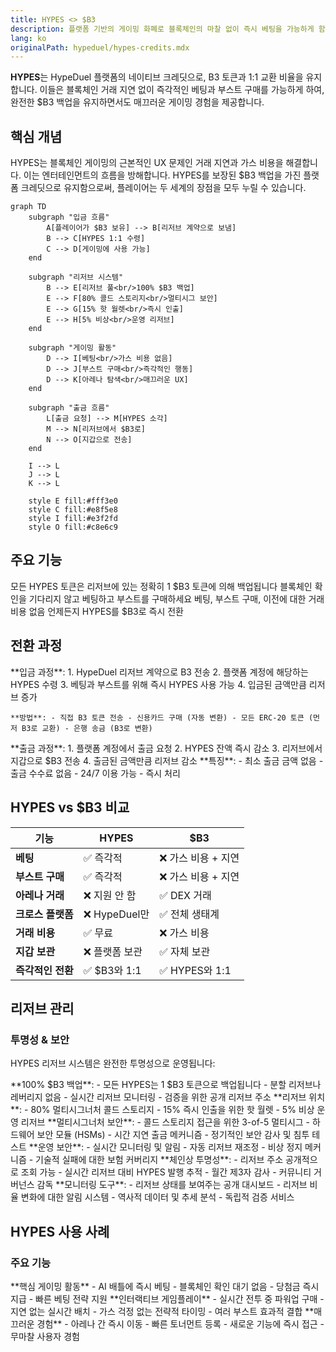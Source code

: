 ```yaml
---
title: HYPES <> $B3
description: 플랫폼 기반의 게이밍 화폐로 블록체인의 마찰 없이 즉시 베팅을 가능하게 함
lang: ko
originalPath: hypeduel/hypes-credits.mdx
---
```

**HYPES**는 HypeDuel 플랫폼의 네이티브 크레딧으로, B3 토큰과 1:1 교환 비율을 유지합니다. 이들은 블록체인 거래 지연 없이 즉각적인 베팅과 부스트 구매를 가능하게 하여, 완전한 $B3 백업을 유지하면서도 매끄러운 게이밍 경험을 제공합니다.

## 핵심 개념

HYPES는 블록체인 게이밍의 근본적인 UX 문제인 거래 지연과 가스 비용을 해결합니다. 이는 엔터테인먼트의 흐름을 방해합니다. HYPES를 보장된 $B3 백업을 가진 플랫폼 크레딧으로 유지함으로써, 플레이어는 두 세계의 장점을 모두 누릴 수 있습니다.

```mermaid
graph TD
    subgraph "입금 흐름"
        A[플레이어가 $B3 보유] --> B[리저브 계약으로 보냄]
        B --> C[HYPES 1:1 수령]
        C --> D[게이밍에 사용 가능]
    end

    subgraph "리저브 시스템"
        B --> E[리저브 풀<br/>100% $B3 백업]
        E --> F[80% 콜드 스토리지<br/>멀티시그 보안]
        E --> G[15% 핫 월렛<br/>즉시 인출]
        E --> H[5% 비상<br/>운영 리저브]
    end

    subgraph "게이밍 활동"
        D --> I[베팅<br/>가스 비용 없음]
        D --> J[부스트 구매<br/>즉각적인 행동]
        D --> K[아레나 탐색<br/>매끄러운 UX]
    end

    subgraph "출금 흐름"
        L[출금 요청] --> M[HYPES 소각]
        M --> N[리저브에서 $B3로]
        N --> O[지갑으로 전송]
    end

    I --> L
    J --> L
    K --> L

    style E fill:#fff3e0
    style C fill:#e8f5e8
    style I fill:#e3f2fd
    style O fill:#c8e6c9
```

## 주요 기능

<Card title="1:1 $B3 백업" icon="shield">
  모든 HYPES 토큰은 리저브에 있는 정확히 1 $B3 토큰에 의해 백업됩니다
</Card>

<Card title="즉각적인 거래" icon="zap">
  블록체인 확인을 기다리지 않고 베팅하고 부스트를 구매하세요
</Card>

<Card title="가스 비용 없음" icon="dollar-sign">
  베팅, 부스트 구매, 이전에 대한 거래 비용 없음
</Card>

<Card title="언제든지 출금" icon="arrow-right">
  언제든지 HYPES를 $B3로 즉시 전환
</Card>

## 전환 과정

<Tabs>
  <Tab title="$B3 → HYPES">
    **입금 과정**: 
    1. HypeDuel 리저브 계약으로 B3 전송 
    2. 플랫폼 계정에 해당하는 HYPES 수령 
    3. 베팅과 부스트를 위해 즉시 HYPES 사용 가능 
    4. 입금된 금액만큼 리저브 증가

    **방법**: - 직접 B3 토큰 전송 - 신용카드 구매 (자동 변환) - 모든 ERC-20 토큰 (먼저 B3로 교환) - 은행 송금 (B3로 변환)

  </Tab>

  <Tab title="HYPES → $B3">
    **출금 과정**: 1. 플랫폼 계정에서 출금 요청 2. HYPES 잔액 즉시 감소 3. 리저브에서 지갑으로 $B3 전송 4. 출금된 금액만큼 리저브 감소 **특징**: - 최소 출금 금액 없음 - 출금 수수료 없음 - 24/7 이용 가능 - 즉시 처리
  </Tab>
</Tabs>

## HYPES vs $B3 비교

| 기능                | HYPES               | $B3                  |
| ---------------------- | ------------------- | -------------------- |
| **베팅**            | ✅ 즉각적          | ❌ 가스 비용 + 지연 |
| **부스트 구매**    | ✅ 즉각적          | ❌ 가스 비용 + 지연 |
| **아레나 거래**      | ❌ 지원 안 함    | ✅ DEX 거래       |
| **크로스 플랫폼**     | ❌ HypeDuel만    | ✅ 전체 생태계    |
| **거래 비용**  | ✅ 무료             | ❌ 가스 비용          |
| **지갑 보관**     | ❌ 플랫폼 보관 | ✅ 자체 보관      |
| **즉각적인 전환** | ✅ $B3와 1:1     | ✅ HYPES와 1:1    |

## 리저브 관리

### 투명성 & 보안

HYPES 리저브 시스템은 완전한 투명성으로 운영됩니다:

<AccordionGroup>
  <Accordion title="리저브 구성">
    **100% $B3 백업**: - 모든 HYPES는 1 $B3 토큰으로 백업됩니다 - 분할 리저브나 레버리지 없음 - 실시간
    리저브 모니터링 - 검증을 위한 공개 리저브 주소 **리저브 위치**: - 80% 멀티시그너처 콜드 스토리지 - 15% 즉시 인출을 위한 핫 월렛 - 5% 비상 운영 리저브
  </Accordion>

<Accordion title="보안 조치">
  **멀티시그너처 보안**: - 콜드 스토리지 접근을 위한 3-of-5 멀티시그 - 하드웨어 보안 모듈 (HSMs) -
  시간 지연 출금 메커니즘 - 정기적인 보안 감사 및 침투 테스트 **운영 보안**: -
  실시간 모니터링 및 알림 - 자동 리저브 재조정 - 비상 정지 메커니즘 - 기술적 실패에 대한 보험 커버리지
</Accordion>

  <Accordion title="공개 검증">
    **체인상 투명성**: - 리저브 주소 공개적으로 조회 가능 - 실시간 리저브 대비 HYPES 발행 추적 -
    월간 제3자 감사 - 커뮤니티 거버넌스 감독 **모니터링 도구**: - 리저브 상태를 보여주는 공개 대시보드 - 리저브 비율 변화에 대한 알림 시스템 - 역사적 데이터 및 추세 분석 - 독립적 검증 서비스
  </Accordion>
</AccordionGroup>

## HYPES 사용 사례

### 주요 기능

<Card title="배틀 베팅" icon="coins">
  **핵심 게이밍 활동** - AI 배틀에 즉시 베팅 - 블록체인 확인 대기 없음 - 당첨금 즉시 지급 - 빠른 베팅 전략 지원
</Card>

<Card title="부스트 구매" icon="zap">
  **인터랙티브 게임플레이** - 실시간 전투 중 파워업 구매 - 지연 없는 실시간 배치 - 가스 걱정 없는 전략적 타이밍 - 여러 부스트 효과적 결합
</Card>

<Card title="플랫폼 탐색" icon="navigation">
  **매끄러운 경험** - 아레나 간 즉시 이동 - 빠른 토너먼트 등록 - 새로운 기능에 즉시 접근 - 무마찰 사용자 경험
</Card>
